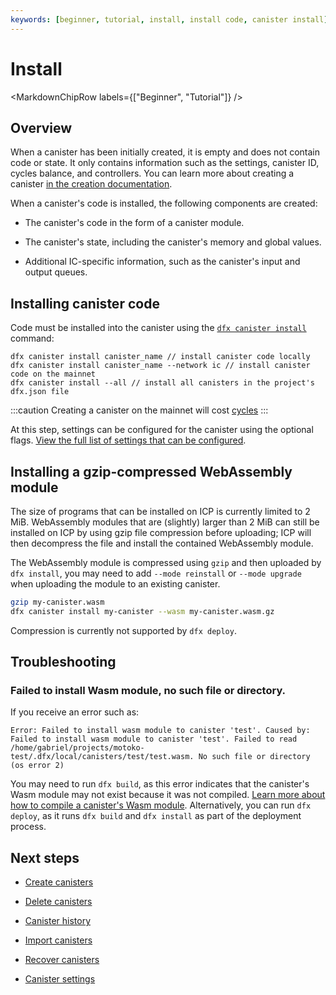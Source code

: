 ```yaml
---
keywords: [beginner, tutorial, install, install code, canister install]
---
```



# Install

<MarkdownChipRow labels={["Beginner", "Tutorial"]} />

## Overview

When a <GlossaryTooltip>canister</GlossaryTooltip> has been initially created, it is empty and does not contain code or state. It only contains information such as the settings, canister ID, cycles balance, and controllers. You can learn more about creating a canister [in the creation documentation](/docs/current/developer-docs/smart-contracts/create). 

When a canister's code is installed, the following components are created:

- The canister's code in the form of a canister module.

- The canister's state, including the canister's memory and global values.

- Additional IC-specific information, such as the canister's input and output queues. 

## Installing canister code

Code must be installed into the canister using the [`dfx canister install`](/docs/current/developer-docs/developer-tools/cli-tools/cli-reference/dfx-canister#dfx-canister-install) command:

```
dfx canister install canister_name // install canister code locally
dfx canister install canister_name --network ic // install canister code on the mainnet
dfx canister install --all // install all canisters in the project's dfx.json file
```

:::caution 
Creating a canister on the mainnet will cost [cycles](/docs/current/developer-docs/getting-started/cycles/cycles-faucet)
:::

At this step, settings can be configured for the canister using the optional flags. [View the full list of settings that can be configured](/docs/current/developer-docs/developer-tools/cli-tools/cli-reference/dfx-canister#options-1).

## Installing a gzip-compressed WebAssembly module

The size of programs that can be installed on ICP is currently limited to 2 MiB.
WebAssembly modules that are (slightly) larger than 2 MiB can still be installed on ICP by using gzip file compression before uploading; ICP will then decompress the file and install the contained WebAssembly module.

The WebAssembly module is compressed using `gzip` and then uploaded by `dfx install`, you may need to add `--mode reinstall` or `--mode upgrade` when uploading the module to an existing canister.

``` bash
gzip my-canister.wasm
dfx canister install my-canister --wasm my-canister.wasm.gz
```

Compression is currently not supported by `dfx deploy`.

## Troubleshooting

### Failed to install Wasm module, no such file or directory.

If you receive an error such as:

```
Error: Failed to install wasm module to canister 'test'. Caused by: Failed to install wasm module to canister 'test'. Failed to read /home/gabriel/projects/motoko-test/.dfx/local/canisters/test/test.wasm. No such file or directory (os error 2)
```

You may need to run `dfx build`, as this error indicates that the canister's Wasm module may not exist because it was not compiled. [Learn more about how to compile a canister's Wasm module](compile.mdx). Alternatively, you can run `dfx deploy`, as it runs `dfx build` and `dfx install` as part of the deployment process.

## Next steps

- [Create canisters](/docs/current/developer-docs/smart-contracts/create)

- [Delete canisters](/docs/current/developer-docs/smart-contracts/maintain/delete)

- [Canister history](/docs/current/developer-docs/smart-contracts/maintain/history)

- [Import canisters](//docs/current/developer-docs/smart-contracts/maintain/import)

- [Recover canisters](/docs/current/developer-docs/smart-contracts/maintain/recovery)

- [Canister settings](/docs/current/developer-docs/smart-contracts/maintain/settings)
